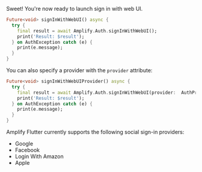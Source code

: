 Sweet! You're now ready to launch sign in with web UI.

```dart
Future<void> signInWithWebUI() async {
  try {
    final result = await Amplify.Auth.signInWithWebUI();
    print('Result: $result');
  } on AuthException catch (e) {
    print(e.message);
  }
}
```

You can also specify a provider with the `provider` attribute:

```dart
Future<void> signInWithWebUIProvider() async {
  try {
    final result = await Amplify.Auth.signInWithWebUI(provider:  AuthProvider.google);
    print('Result: $result');
  } on AuthException catch (e) {
    print(e.message);
  }
}
```

Amplify Flutter currently supports the following social sign-in providers:
  * Google
  * Facebook
  * Login With Amazon
  * Apple
